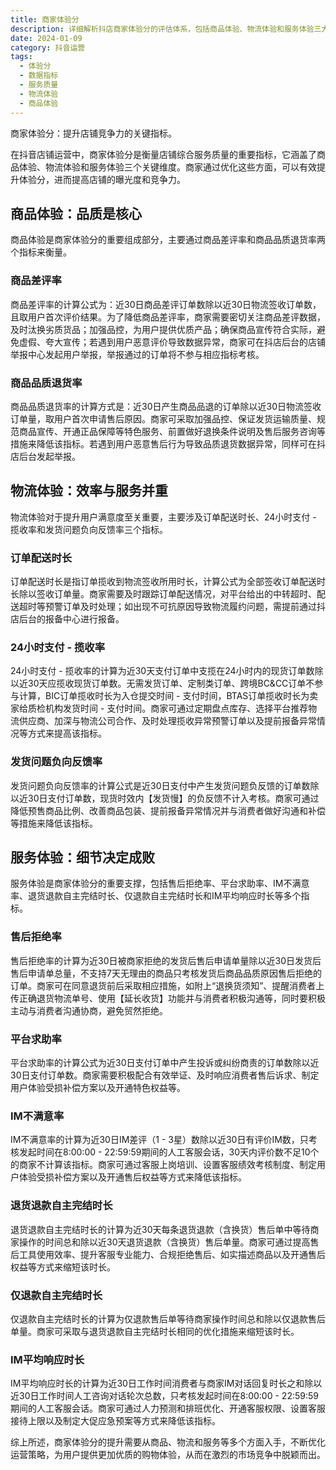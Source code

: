 ```yaml
---
title: 商家体验分
description: 详细解析抖店商家体验分的评估体系，包括商品体验、物流体验和服务体验三大维度的具体指标及优化方法
date: 2024-01-09
category: 抖音运营
tags:
  - 体验分
  - 数据指标
  - 服务质量
  - 物流体验
  - 商品体验
---
```


商家体验分：提升店铺竞争力的关键指标。

在抖音店铺运营中，商家体验分是衡量店铺综合服务质量的重要指标，它涵盖了商品体验、物流体验和服务体验三个关键维度。商家通过优化这些方面，可以有效提升体验分，进而提高店铺的曝光度和竞争力。

## 商品体验：品质是核心

商品体验是商家体验分的重要组成部分，主要通过商品差评率和商品品质退货率两个指标来衡量。

### 商品差评率

商品差评率的计算公式为：近30日商品差评订单数除以近30日物流签收订单数，且取用户首次评价结果。为了降低商品差评率，商家需要密切关注商品差评数据，及时汰换劣质货品；加强品控，为用户提供优质产品；确保商品宣传符合实际，避免虚假、夸大宣传；若遇到用户恶意评价导致数据异常，商家可在抖店后台的店铺举报中心发起用户举报，举报通过的订单将不参与相应指标考核。

### 商品品质退货率

商品品质退货率的计算方式是：近30日产生商品品退的订单除以近30日物流签收订单量，取用户首次申请售后原因。商家可采取加强品控、保证发货运输质量、规范商品宣传、开通正品保障等特色服务、前置做好退换条件说明及售后服务咨询等措施来降低该指标。若遇到用户恶意售后行为导致品质退货数据异常，同样可在抖店后台发起举报。

## 物流体验：效率与服务并重

物流体验对于提升用户满意度至关重要，主要涉及订单配送时长、24小时支付 - 揽收率和发货问题负向反馈率三个指标。

### 订单配送时长

订单配送时长是指订单揽收到物流签收所用时长，计算公式为全部签收订单配送时长除以签收订单量。商家需要及时跟踪订单配送情况，对平台给出的中转超时、配送超时等预警订单及时处理；如出现不可抗原因导致物流履约问题，需提前通过抖店后台的报备中心进行报备。

### 24小时支付 - 揽收率

24小时支付 - 揽收率的计算为近30天支付订单中支揽在24小时内的现货订单数除以近30天应揽收现货订单数。无需发货订单、定制类订单、跨境BC&CC订单不参与计算，BIC订单揽收时长为入仓提交时间 - 支付时间，BTAS订单揽收时长为卖家给质检机构发货时间 - 支付时间。商家可通过定期盘点库存、选择平台推荐物流供应商、加深与物流公司合作、及时处理揽收异常预警订单以及提前报备异常情况等方式来提高该指标。

### 发货问题负向反馈率

发货问题负向反馈率的计算公式是近30日支付中产生发货问题负反馈的订单数除以近30日支付订单数，现货时效内【发货慢】的负反馈不计入考核。商家可通过降低预售商品比例、改善商品包装、提前报备异常情况并与消费者做好沟通和补偿等措施来降低该指标。

## 服务体验：细节决定成败

服务体验是商家体验分的重要支撑，包括售后拒绝率、平台求助率、IM不满意率、退货退款自主完结时长、仅退款自主完结时长和IM平均响应时长等多个指标。

### 售后拒绝率

售后拒绝率的计算为近30日被商家拒绝的发货后售后申请单量除以近30日发货后售后申请单总量，不支持7天无理由的商品只考核发货后商品品质原因售后拒绝的订单。商家可在同意退货前后采取相应措施，如附上“退换货须知”、提醒消费者上传正确退货物流单号、使用【延长收货】功能并与消费者积极沟通等，同时要积极主动与消费者沟通协商，避免贸然拒绝。

### 平台求助率

平台求助率的计算公式为近30日支付订单中产生投诉或纠纷商责的订单数除以近30日支付订单数。商家需要积极配合有效举证、及时响应消费者售后诉求、制定用户体验受损补偿方案以及开通特色权益等。

### IM不满意率

IM不满意率的计算为近30日IM差评（1 - 3星）数除以近30日有评价IM数，只考核发起时间在8:00:00 - 22:59:59期间的人工客服会话，30天内评价数不足10个的商家不计算该指标。商家可通过客服上岗培训、设置客服绩效考核制度、制定用户体验受损补偿方案以及开通售后权益等方式来降低该指标。

### 退货退款自主完结时长

退货退款自主完结时长的计算为近30天每条退货退款（含换货）售后单中等待商家操作的时间总和除以近30天退货退款（含换货）售后单量。商家可通过提高售后工具使用效率、提升客服专业能力、合规拒绝售后、如实描述商品以及开通售后权益等方式来缩短该时长。

### 仅退款自主完结时长

仅退款自主完结时长的计算为仅退款售后单等待商家操作时间总和除以仅退款售后单量。商家可采取与退货退款自主完结时长相同的优化措施来缩短该时长。

### IM平均响应时长

IM平均响应时长的计算为近30日工作时间消费者与商家IM对话回复时长之和除以近30日工作时间人工咨询对话轮次总数，只考核发起时间在8:00:00 - 22:59:59期间的人工客服会话。商家可通过人力预测和排班优化、开通客服权限、设置客服接待上限以及制定大促应急预案等方式来降低该指标。

综上所述，商家体验分的提升需要从商品、物流和服务等多个方面入手，不断优化运营策略，为用户提供更加优质的购物体验，从而在激烈的市场竞争中脱颖而出。